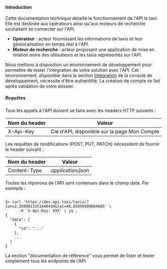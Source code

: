 
#### Introduction

Cette documentation technique détaille le fonctionnement de l'API le.taxi. Elle est destinée aux opérateurs ainsi qu'aux
moteurs de recherche souhaitant se connecter sur l'API.

<InfoBox title="Définitions">
  <ul>
    <li><strong>Opérateur</strong> : acteur fournissant les informations de taxis et leur géolocalisation en temps réel à l'API.</li>
    <li><strong>Moteur de recherche</strong> : acteur proposant une application de mise en relation entre des utilisateurs et les taxis représentés sur l'API.</li>
  </ul>
</InfoBox>

Nous mettons à disposition un environnement de développement pour permettre de tester l'intégration de votre solution
avec l'API. Cet environnement, disponible dans la section [Intégration](https://console.dev.api.taxi/integration/) de la console de développement,
nécessite d'être authentifié. La création de compte se fait après validation de votre dossier.

##### Requêtes

Tous les appels à l'API doivent se faire avec les headers HTTP suivants :


| Nom du header | Valeur                                       |
|---------------|----------------------------------------------|
| X-Api-Key     | Clé d'API, disponible sur la page Mon Compte |


Les requêtes de modifications (POST, PUT, PATCH) nécessitent de fournir le header suivant :

| Nom du header | Valeur             |
|---------------|--------------------|
| Content-Type  | *application/json* |


Toutes les réponses de l'API sont contenues dans le champ data. Par exemple :


```shell

$> curl 'https://dev.api.taxi/taxis/?lon=2.3500013351440434&lat=48.85999989664685' \
      -H 'X-Api-Key: XXX' | jq .
{
  "data": [
    {
      "id": "..."
    },
    ...
  ]
}
```

La section "documentation de référence" vous permet de lister et tester simplement tous les endpoints de l'API.
